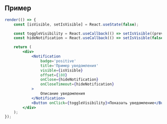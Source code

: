 ## Пример

```jsx live
render(() => {
    const [isVisible, setIsVisible] = React.useState(false);

    const toggleVisibility = React.useCallback(() => setIsVisible((prev) => !prev), []);
    const hideNotification = React.useCallback(() => setIsVisible(false), []);

    return (
        <div>
            <Notification
                badge='positive'
                title='Пример уведомления'
                visible={isVisible}
                offset={180}
                onClose={hideNotification}
                onCloseTimeout={hideNotification}
            >
                Описание уведомления
            </Notification>
            <Button onClick={toggleVisibility}>Показать уведомление</Button>
        </div>
    );
});
```

